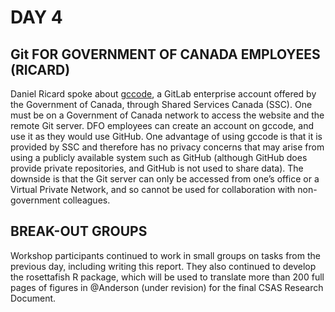 # DAY 4

## Git FOR GOVERNMENT OF CANADA EMPLOYEES (RICARD)

Daniel Ricard spoke about [gccode](https://gccode.ssc-spc.gc.ca), a GitLab
enterprise account offered by the Government of Canada, through Shared Services Canada (SSC).
One must be on a Government of Canada
network to access the website and the remote Git server. DFO employees can
create an account on gccode, and use it as they would use
GitHub. One advantage of using gccode is that it is provided by SSC
and therefore has no privacy concerns that may arise from using a
publicly available system such as GitHub (although GitHub does provide private
repositories, and GitHub is not used to share data).
The downside is that the Git server
can only be accessed from one's office or a Virtual Private Network, and
so
cannot be used for collaboration with non-government colleagues.

## BREAK-OUT GROUPS

Workshop participants continued to work in small groups on tasks from the
previous day, including writing this report. They also continued to develop the
rosettafish R package, which will be used to translate more than 200 full pages of 
figures in @Anderson (under revision) for the final CSAS Research Document.
